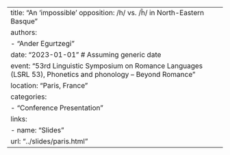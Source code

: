 ---
title: "An 'impossible' opposition: /h/ vs. /h̃/ in North-Eastern Basque"
authors:
  - "Ander Egurtzegi"
date: "2023-01-01" # Assuming generic date
event: "53rd Linguistic Symposium on Romance Languages (LSRL 53), Phonetics and phonology – Beyond Romance"
location: "Paris, France"
categories:
  - "Conference Presentation"
links:
  - name: "Slides"
    url: "../slides/paris.html"
--- 